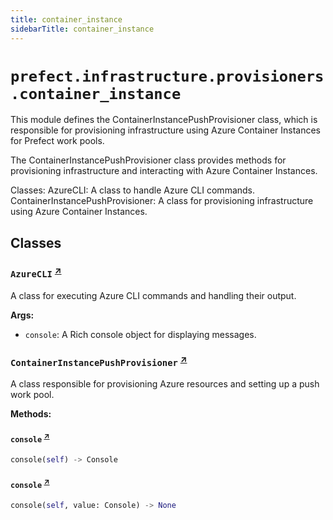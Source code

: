 ```yaml
---
title: container_instance
sidebarTitle: container_instance
---
```


# `prefect.infrastructure.provisioners.container_instance`



This module defines the ContainerInstancePushProvisioner class, which is responsible for provisioning
infrastructure using Azure Container Instances for Prefect work pools.

The ContainerInstancePushProvisioner class provides methods for provisioning infrastructure and
interacting with Azure Container Instances.

Classes:
    AzureCLI: A class to handle Azure CLI commands.
    ContainerInstancePushProvisioner: A class for provisioning infrastructure using Azure Container Instances.



## Classes

### `AzureCLI` <sup><a href="https://github.com/PrefectHQ/prefect/blob/main/src/prefect/infrastructure/provisioners/container_instance.py#L47" target="_blank">↗</a></sup>


A class for executing Azure CLI commands and handling their output.

**Args:**
- `console`: A Rich console object for displaying messages.


### `ContainerInstancePushProvisioner` <sup><a href="https://github.com/PrefectHQ/prefect/blob/main/src/prefect/infrastructure/provisioners/container_instance.py#L130" target="_blank">↗</a></sup>


A class responsible for provisioning Azure resources and setting up a push work pool.


**Methods:**

#### `console` <sup><a href="https://github.com/PrefectHQ/prefect/blob/main/src/prefect/infrastructure/provisioners/container_instance.py#L168" target="_blank">↗</a></sup>

```python
console(self) -> Console
```

#### `console` <sup><a href="https://github.com/PrefectHQ/prefect/blob/main/src/prefect/infrastructure/provisioners/container_instance.py#L172" target="_blank">↗</a></sup>

```python
console(self, value: Console) -> None
```
